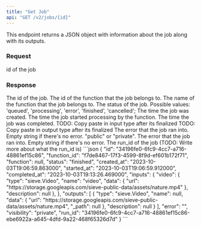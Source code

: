 ```yaml
---
title: "Get Job"
api: "GET /v2/jobs/{id}"
---
```


This endpoint returns a JSON object with information about the job along with its outputs.

### Request
<ParamField path="id" type="string" required>
  id of the job
</ParamField>

### Response
<ResponseField name="id" type="string">
  The id of the job.
</ResponseField>
<ResponseField name="function_id" type="string">
  The id of the function that the job belongs to.
</ResponseField>
<ResponseField name="function" type="string">
  The name of the function that the job belongs to.
</ResponseField>
<ResponseField name="status" type="string">
The status of the job. Possible values: 'queued', 'processing', 'error', 'finished', 'cancelled';
</ResponseField>
<ResponseField name="created_at" type="string">
  The time the job was created.
</ResponseField>
<ResponseField name="started_at" type="string">
  The time the job started processing by the function.
</ResponseField>
<ResponseField name="completed_at" type="string">
  The time the job was completed.
</ResponseField>
<ResponseField name="inputs" type="list">
  TODO: Copy paste in input type after its finalized
</ResponseField>
<ResponseField name="outputs" type="list">
  TODO: Copy paste in output type after its finalized
</ResponseField>
<ResponseField name="error" type="string">
  The error that the job ran into. Empty string if there's no error. 
</ResponseField>
<ResponseField name="visibility" type="string">
  "public" or "private". The error that the job ran into. Empty string if there's no error. 
</ResponseField>
<ResponseField name="run_id" type="string">
  The run_id of the job (TODO: Write more about what the run_id is)
</ResponseField>

<ResponseExample>
```json
{
  "id": "34196fe0-6fc9-4cc7-a716-48861ef15c86",
  "function_id": "f7de8467-17f3-4599-8f9d-ef601b172f71",
  "function": null,
  "status": "finished",
  "created_at": "2023-10-03T19:06:59.863000",
  "started_at": "2023-10-03T19:06:59.912000",
  "completed_at": "2023-10-03T19:13:26.469000",
  "inputs": {
    "video": {
      "type": "sieve.Video",
      "name": "video",
      "data": {
        "url": "https://storage.googleapis.com/sieve-public-data/assets/nature.mp4"
      },
      "description": null
    },
  },
  "outputs": [
    {
      "type": "sieve.Video",
      "name": null,
      "data": {
        "url": "https://storage.googleapis.com/sieve-public-data/assets/nature.mp4",
        "_path": null
      },
      "description": null
    }
  ],
  "error": "",
  "visibility": "private",
  "run_id": "34196fe0-6fc9-4cc7-a716-48861ef15c86-ebe6922a-a645-4dfd-9a22-468f65326d7d"
}
```
</ResponseExample>
